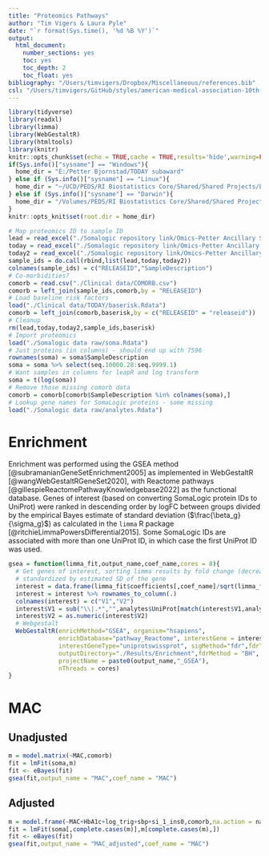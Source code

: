 ```yaml
---
title: "Proteomics Pathways"
author: "Tim Vigers & Laura Pyle"
date: "`r format(Sys.time(), '%d %B %Y')`"
output:
  html_document:
    number_sections: yes
    toc: yes
    toc_depth: 2
    toc_float: yes
bibliography: "/Users/timvigers/Dropbox/Miscellaneous/references.bib"
csl: "/Users/timvigers/GitHub/styles/american-medical-association-10th-edition.csl"
---
```


```r
library(tidyverse)
library(readxl)
library(limma)
library(WebGestaltR)
library(htmltools)
library(knitr)
knitr::opts_chunk$set(echo = TRUE,cache = TRUE,results='hide',warning=FALSE,message=FALSE)
if(Sys.info()["sysname"] == "Windows"){
  home_dir = "E:/Petter Bjornstad/TODAY subaward"
} else if (Sys.info()["sysname"] == "Linux"){
  home_dir = "~/UCD/PEDS/RI Biostatistics Core/Shared/Shared Projects/Laura/Peds Endo/Petter Bjornstad/TODAY subaward"
} else if (Sys.info()["sysname"] == "Darwin"){
  home_dir = "/Volumes/PEDS/RI Biostatistics Core/Shared/Shared Projects/Laura/Peds Endo/Petter Bjornstad/TODAY subaward"
}
knitr::opts_knit$set(root.dir = home_dir)
```

```r
# Map proteomics ID to sample ID
lead = read_excel("./Somalogic repository link/Omics-Petter Ancillary Samples at Colorado LEAD Center - Wash U.xlsx") %>% select(releaseid,SAMPLE_ID) %>% rename(current_label = SAMPLE_ID)
today = read_excel("./Somalogic repository link/Omics-Petter Ancillary Samples at NIDDK-TODAY - Wash U.xlsx") %>% select(releaseid,current_label)
today2 = read_excel("./Somalogic repository link/Omics-Petter Ancillary Samples at NIDDK-TODAY2 - Wash U.xlsx") %>% select(releaseid,current_label)
sample_ids = do.call(rbind,list(lead,today,today2))
colnames(sample_ids) = c("RELEASEID","SampleDescription")
# Co-morbidities?
comorb = read.csv("./Clinical data/COMORB.csv")
comorb = left_join(sample_ids,comorb,by = "RELEASEID")
# Load baseline risk factors
load("./Clinical data/TODAY/baserisk.Rdata")
comorb = left_join(comorb,baserisk,by = c("RELEASEID" = "releaseid"))
# Cleanup
rm(lead,today,today2,sample_ids,baserisk)
# Import proteomics
load("./Somalogic data raw/soma.Rdata")
# Just proteins (in columns) - should end up with 7596
rownames(soma) = soma$SampleDescription
soma = soma %>% select(seq.10000.28:seq.9999.1)
# Want samples in columns for leapR and log transform
soma = t(log(soma))
# Remove those missing comorb data
comorb = comorb[comorb$SampleDescription %in% colnames(soma),]
# Lookup gene names for SomaLogic proteins - some missing
load("./Somalogic data raw/analytes.Rdata")
```

# Enrichment

Enrichment was performed using the GSEA method [@subramanianGeneSetEnrichment2005] as implemented in WebGestaltR [@wangWebGestaltRGeneSet2020], with Reactome pathways [@gillespieReactomePathwayKnowledgebase2022] as the functional database. Genes of interest (based on converting SomaLogic protein IDs to UniProt) were ranked in descending order by logFC between groups divided by the empirical Bayes estimate of standard deviation ($\frac{\beta_g}{\sigma_g}$) as calculated in the `limma` R package [@ritchieLimmaPowersDifferential2015]. Some SomaLogic IDs are associated with more than one UniProt ID, in which case the first UniProt ID was used.

```r
gsea = function(limma_fit,output_name,coef_name,cores = 8){
  # Get genes of interest, sorting limma results by fold change (decreasing), 
  # standardized by estimated SD of the gene
  interest = data.frame(limma_fit$coefficients[,coef_name]/sqrt(limma_fit$s2.post))
  interest = interest %>% rownames_to_column(.)
  colnames(interest) = c("V1","V2")
  interest$V1 = sub("\\|.*","",analytes$UniProt[match(interest$V1,analytes$AptName)])
  interest$V2 = as.numeric(interest$V2)
  # Webgestalt
  WebGestaltR(enrichMethod="GSEA", organism="hsapiens",
              enrichDatabase="pathway_Reactome", interestGene = interest,
              interestGeneType="uniprotswissprot", sigMethod="fdr",fdrThr = 0.1,
              outputDirectory="./Results/Enrichment",fdrMethod = "BH",
              projectName = paste0(output_name,"_GSEA"),
              nThreads = cores)
}
```

# MAC

## Unadjusted

```r
m = model.matrix(~MAC,comorb)
fit = lmFit(soma,m)
fit <- eBayes(fit)
gsea(fit,output_name = "MAC",coef_name = "MAC")
```

## Adjusted

```r
m = model.frame(~MAC+HbA1c+log_trig+sbp+si_1_ins0,comorb,na.action = na.pass)
fit = lmFit(soma[,complete.cases(m)],m[complete.cases(m),])
fit <- eBayes(fit)
gsea(fit,output_name = "MAC_adjusted",coef_name = "MAC")
```

